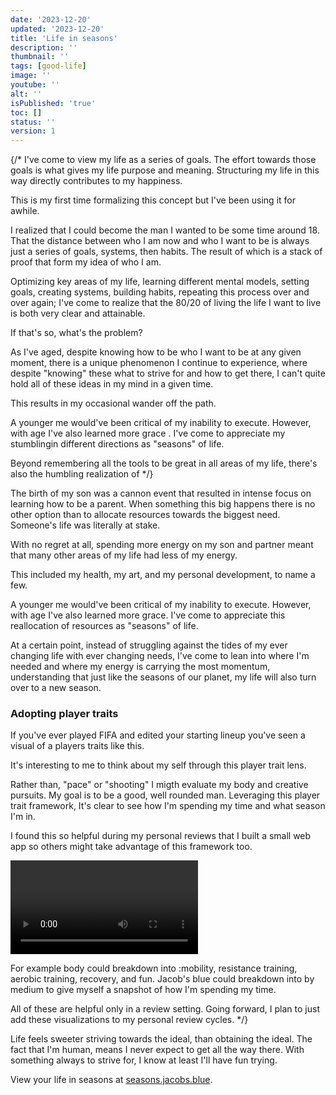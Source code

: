 ```yaml
---
date: '2023-12-20'
updated: '2023-12-20'
title: 'Life in seasons'
description: ''
thumbnail: ''
tags: [good-life]
image: ''
youtube: ''
alt: ''
isPublished: 'true'
toc: []
status: ''
version: 1
---
```


{/* I've come to view my life as a series of goals. The effort towards those goals is what gives my life purpose and meaning. Structuring my life in this way directly contributes to my happiness.

This is my first time formalizing this concept but I've been using it for awhile.

I realized that I could become the man I wanted to be some time around 18. That the distance between who I am now and who I want to be is always just a series of goals, systems, then habits. The result of which is a stack of proof that form my idea of who I am.

Optimizing key areas of my life, learning different mental models, setting goals, creating systems, building habits, repeating this process over and over again; I've come to realize that the 80/20 of living the life I want to live is both very clear and attainable.

If that's so, what's the problem?

As I've aged, despite knowing how to be who I want to be at any given moment, there is a unique phenomenon I continue to experience, where despite "knowing" these what to strive for and how to get there, I can't quite hold all of these ideas in my mind in a given time.

This results in my occasional wander off the path.

A younger me would've been critical of my inability to execute. However, with age I've also learned more grace . I've come to appreciate my stumblingin different directions as "seasons" of life.

Beyond remembering all the tools to be great in all areas of my life, there's also the humbling realization of */}

The birth of my son was a cannon event that resulted in intense focus on learning how to be a parent. When something this big happens there is no other option than to allocate resources towards the biggest need. Someone's life was literally at stake.

With no regret at all, spending more energy on my son and partner meant that many other areas of my life had less of my energy. 

This included my health, my art, and my personal development, to name a few.

A younger me would've been critical of my inability to execute. However, with age I've also learned more grace. I've come to appreciate this reallocation of resources as "seasons" of life.

At a certain point, instead of struggling against the tides of my ever changing life with ever changing needs, I've come to lean into where I'm needed and where my energy is carrying the most momentum, understanding that just like the seasons of our planet, my life will also turn over to a new season.

### Adopting player traits

If you've ever played FIFA and edited your starting lineup you've seen a visual of a players traits like this.

<div className="pt-3 pb-6">
  <BlogImage
    src="/journal/player-traits-fifa.png"
    alt="Player traits UI from FIFA"
    fig="Source"
    type="2"
    extSrc="https://www.fifa-infinity.com/fifa-22/new-fifa-22-career-mode-features-confirmed/"
    extSrcCopy="www.fifa-infinity.com"
  />
</div>

It's interesting to me to think about my self through this player trait lens.

Rather than, "pace" or "shooting" I migth evaluate my body and creative pursuits. My goal is to be a good, well rounded man.   Leveraging this player trait framework, It's clear to see how I'm spending my time and what season I'm in.

I found this so helpful during my personal reviews that I built a small web app so others might take advantage of this framework too.

<Video
  src="seasonsApp_loading.mp4"
  caption="Your life happens in seasons"
/>
{/* 
As I started documenting my own skill spikes it became clear to me that how well I was doing in a given area was more or less a proxy for how much time I was spending in that area. This maps nicely to my idea of habits and gives me an opportunity to get better at any area of my life by adjusting my time spent in that area.

For example body could breakdown into :mobility, resistance training, aerobic training, recovery, and fun. Jacob's blue could breakdown into by medium to give myself a snapshot of how I'm spending my time.

All of these are helpful only in a review setting. Going forward, I plan to just add these visualizations to my personal review cycles. */}

Life feels sweeter striving towards the ideal, than obtaining the ideal. The fact that I'm human, means I never expect to get all the way there. With something always to strive for, I know at least I'll have fun trying.

View your life in seasons at [seasons.jacobs.blue](https://seasons.jacobs.blue).